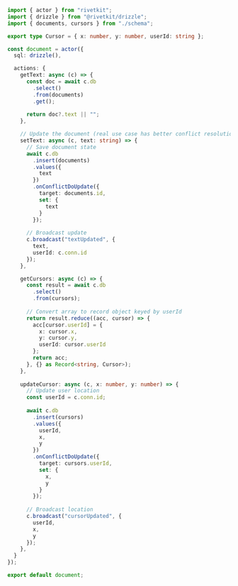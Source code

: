 ```typescript
import { actor } from "rivetkit";
import { drizzle } from "@rivetkit/drizzle";
import { documents, cursors } from "./schema";

export type Cursor = { x: number, y: number, userId: string };

const document = actor({
  sql: drizzle(),

  actions: {
    getText: async (c) => {
      const doc = await c.db
        .select()
        .from(documents)
        .get();
      
      return doc?.text || "";
    },

    // Update the document (real use case has better conflict resolution)
    setText: async (c, text: string) => {
      // Save document state
      await c.db
        .insert(documents)
        .values({
          text
        })
        .onConflictDoUpdate({
          target: documents.id,
          set: {
            text
          }
        });
      
      // Broadcast update
      c.broadcast("textUpdated", {
        text,
        userId: c.conn.id
      });
    },

    getCursors: async (c) => {
      const result = await c.db
        .select()
        .from(cursors);
      
      // Convert array to record object keyed by userId
      return result.reduce((acc, cursor) => {
        acc[cursor.userId] = {
          x: cursor.x,
          y: cursor.y,
          userId: cursor.userId
        };
        return acc;
      }, {} as Record<string, Cursor>);
    },
    
    updateCursor: async (c, x: number, y: number) => {
      // Update user location
      const userId = c.conn.id;
      
      await c.db
        .insert(cursors)
        .values({
          userId,
          x,
          y
        })
        .onConflictDoUpdate({
          target: cursors.userId,
          set: {
            x,
            y
          }
        });
      
      // Broadcast location
      c.broadcast("cursorUpdated", {
        userId,
        x, 
        y
      });
    },
  }
});

export default document;
```
